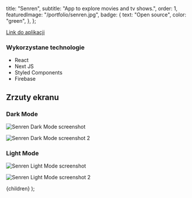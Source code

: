 
  title: "Senren",
  subtitle: "App to explore movies and tv shows.",
  order: 1,
  featuredImage: "/portfolio/senren.jpg",
  badge: {
    text: "Open source",
    color: "green",
  },
};

[Link do aplikacji](https://senren.vercel.app/)

### Wykorzystane technologie

- React
- Next JS
- Styled Components
- Firebase

## Zrzuty ekranu

### Dark Mode

![Senren Dark Mode screenshot](https://i.imgur.com/w7WC4WQ.png)

![Senren Dark Mode screenshot 2](https://i.imgur.com/Bzyf2wp.png)

### Light Mode

![Senren Light Mode screenshot](https://i.imgur.com/wW6Do1k.png)

![Senren Light Mode screenshot 2](https://i.imgur.com/ah5xaJl.png)

  <BlogLayout meta={meta}>{children}</BlogLayout>
);
